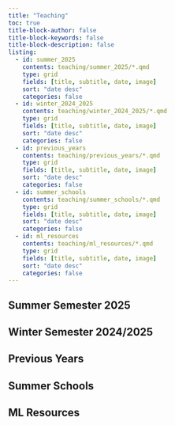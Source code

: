 ```yaml
---
title: "Teaching"
toc: true
title-block-author: false
title-block-keywords: false
title-block-description: false
listing:
  - id: summer_2025
    contents: teaching/summer_2025/*.qmd
    type: grid
    fields: [title, subtitle, date, image]
    sort: "date desc"
    categories: false
  - id: winter_2024_2025
    contents: teaching/winter_2024_2025/*.qmd
    type: grid
    fields: [title, subtitle, date, image]
    sort: "date desc"
    categories: false
  - id: previous_years
    contents: teaching/previous_years/*.qmd
    type: grid
    fields: [title, subtitle, date, image]
    sort: "date desc"
    categories: false
  - id: summer_schools
    contents: teaching/summer_schools/*.qmd
    type: grid
    fields: [title, subtitle, date, image]
    sort: "date desc"
    categories: false
  - id: ml_resources
    contents: teaching/ml_resources/*.qmd
    type: grid
    fields: [title, subtitle, date, image]
    sort: "date desc"
    categories: false
---
```


## Summer Semester 2025

::: {#summer_2025}
:::

## Winter Semester 2024/2025

::: {#winter_2024_2025}
:::

## Previous Years

::: {#previous_years}
:::

## Summer Schools

::: {#summer_schools}
:::

## ML Resources

::: {#ml_resources}
:::